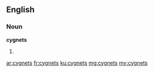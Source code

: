 ==English==

===Noun===
'''cygnets'''

# {{plural of|cygnet}}

[[ar:cygnets]]
[[fr:cygnets]]
[[ku:cygnets]]
[[mg:cygnets]]
[[my:cygnets]]